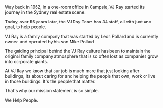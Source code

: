 Way back in 1962, in a one-room office in Campsie, VJ Ray started its journey in the Sydney real estate scene.

Today, over 55 years later, the VJ Ray Team has 34 staff, all with just one goal, to help people.

VJ Ray is a family company that was started by Leon Pollard and is currently owned and operated by his son Mike Pollard.

The guiding principal behind the VJ Ray culture has been to maintain the original family company atmosphere that is so often lost as companies grow into corporate giants.

At VJ Ray we know that our job is much more that just looking after buildings, its about caring for and helping the people that own, work or live in those buildings. It's the people
that matter.

That's why our mission statement is so simple.

We Help People.